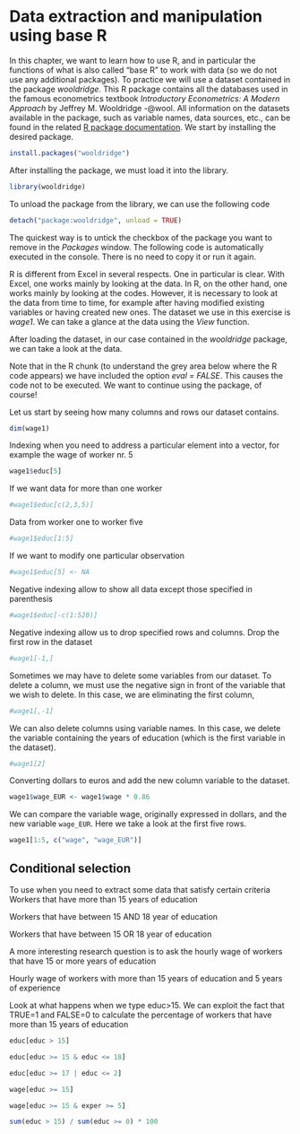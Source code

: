 # Data extraction and manipulation using base R {#chapter2}

In this chapter, we want to learn how to use R, and in particular the functions of what is also called "base R" to work with data (so we do not use any additional packages). To practice we will use a dataset contained in the package *wooldridge*. This R package contains all the databases used in the famous econometrics textbook *Introductory Econometrics: A Modern Approach* by Jeffrey M. Wooldridge -@wool. All information on the datasets available in the package, such as variable names, data sources, etc., can be found in the related [R package documentation](https://cran.r-project.org/web/packages/wooldridge/wooldridge.pdf). We start by installing the desired package.

```r
install.packages("wooldridge")
```

After installing the package, we must load it into the library.

```r
library(wooldridge)
```

To unload the package from the library, we can use the following code

```r
detach("package:wooldridge", unload = TRUE)
```



The quickest way is to untick the checkbox of the package you want to remove in the *Packages* window. The following code is automatically executed in the console. There is no need to copy it or run it again.

R is different from Excel in several respects. One in particular is clear. With Excel, one works mainly by looking at the data. In R, on the other hand, one works mainly by looking at the codes. However, it is necessary to look at the data from time to time, for example after having modified existing variables or having created new ones. The dataset we use in this exercise is *wage1*. We can take a glance at the data using the *View* function.

After loading the dataset, in our case contained in the *wooldridge* package, we can take a look at the data. 

Note that in the R chunk (to understand the grey area below where the R code appears) we have included the option *eval = FALSE*. This causes the code not to be executed. We want to continue using the package, of course!

Let us start by seeing how many columns and rows our dataset contains.

```r
dim(wage1)
```

Indexing when you need to address a particular element into a vector, for example the wage of worker nr. 5

```r
wage1$educ[5]
```

If we want data for more than one worker

```r
#wage1$educ[c(2,3,5)]
```

Data from worker one to worker five

```r
#wage1$educ[1:5]
```

If we want to modify one particular observation

```r
#wage1$educ[5] <- NA
```

Negative indexing allow to show all data except those specified in parenthesis

```r
#wage1$educ[-c(1:520)]
```

Negative indexing allow us to drop specified rows and columns. Drop the first row in the dataset

```r
#wage1[-1,]
```

Sometimes we may have to delete some variables from our dataset. To delete a column, we must use the negative sign in front of the variable that we wish to delete. In this case, we are eliminating the first column,

```r
#wage1[,-1]
```

We can also delete columns using variable names. In this case, we delete the variable containing the years of education (which is the first variable in the dataset).

```r
#wage1[2]
```


Converting dollars to euros and add the new column variable to the dataset.

```r
wage1$wage_EUR <- wage1$wage * 0.86
```

We can compare the variable wage, originally expressed in dollars, and the new variable `wage_EUR`. Here we take a look at the first five rows.

```r
wage1[1:5, c("wage", "wage_EUR")]
```

## Conditional selection

To use when you need to extract some data that satisfy certain criteria Workers that have more than 15 years of education

Workers that have between 15 AND 18 year of education

Workers that have between 15 OR 18 year of education

A more interesting research question is to ask the hourly wage of workers that have 15 or more years of education

Hourly wage of workers with more than 15 years of education and 5 years of experience 

Look at what happens when we type educ>15. We can exploit the fact that TRUE=1 and FALSE=0 to calculate the percentage of workers that have more than 15 years of education

```r
educ[educ > 15]
```

```r
educ[educ >= 15 & educ <= 18]
```

```r
educ[educ >= 17 | educ <= 2]
```

```r
wage[educ >= 15]
```

```r
wage[educ >= 15 & exper >= 5]
```

```r
sum(educ > 15) / sum(educ >= 0) * 100

```

